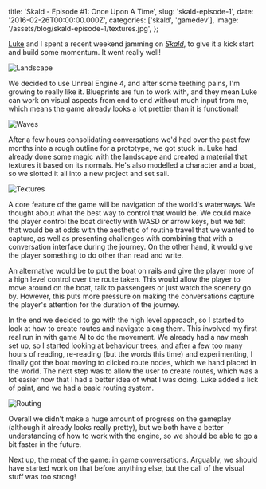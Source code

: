  title: 'Skald - Episode #1: Once Upon A Time',
  slug: 'skald-episode-1',
  date: '2016-02-26T00:00:00.000Z',
  categories: ['skald', 'gamedev'],
  image: '/assets/blog/skald-episode-1/textures.jpg',
};

[Luke](https://www.luketovee.com/) and I spent a recent weekend jamming on
[_Skald_](/blog/skald), to give it a kick start and build some momentum. It went
really well!

![Landscape](/assets/blog/skald-episode-1/landscape.gif)

We decided to use Unreal Engine 4, and after some teething pains, I'm growing to
really like it. Blueprints are fun to work with, and they mean Luke can work on
visual aspects from end to end without much input from me, which means the game
already looks a lot prettier than it is functional!

![Waves](/assets/blog/skald-episode-1/waves.gif)

After a few hours consolidating conversations we'd had over the past few months
into a rough outline for a prototype, we got stuck in. Luke had already done
some magic with the landscape and created a material that textures it based on
its normals. He's also modelled a character and a boat, so we slotted it all
into a new project and set sail.

![Textures](/assets/blog/skald-episode-1/textures.jpg)

A core feature of the game will be navigation of the world's waterways. We
thought about what the best way to control that would be. We could make the
player control the boat directly with WASD or arrow keys, but we felt that would
be at odds with the aesthetic of routine travel that we wanted to capture, as
well as presenting challenges with combining that with a conversation interface
during the journey. On the other hand, it would give the player something to do
other than read and write.

An alternative would be to put the boat on rails and give the player more of a
high level control over the route taken. This would allow the player to move
around on the boat, talk to passengers or just watch the scenery go by. However,
this puts more pressure on making the conversations capture the player's
attention for the duration of the journey.

In the end we decided to go with the high level approach, so I started to look
at how to create routes and navigate along them. This involved my first real run
in with game AI to do the movement. We already had a nav mesh set up, so I
started looking at behaviour trees, and after a few too many hours of reading,
re-reading (but the words this time) and experimenting, I finally got the boat
moving to clicked route nodes, which we hand placed in the world. The next step
was to allow the user to create routes, which was a lot easier now that I had a
better idea of what I was doing. Luke added a lick of paint, and we had a basic
routing system.

![Routing](/assets/blog/skald-episode-1/routing.gif)

Overall we didn't make a huge amount of progress on the gameplay (although it
already looks really pretty), but we both have a better understanding of how to
work with the engine, so we should be able to go a bit faster in the future.

Next up, the meat of the game: in game conversations. Arguably, we should have
started work on that before anything else, but the call of the visual stuff was
too strong!
